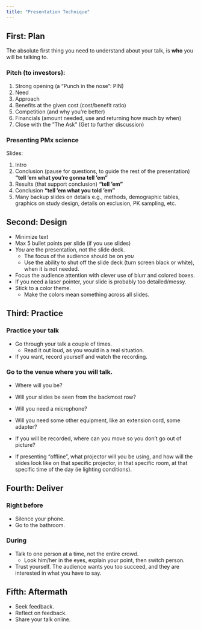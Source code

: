 ```yaml
---
title: "Presentation Technique"
---
```


:::{.callout-caution title="Under construction"}
:::

## First: Plan

The absolute first thing you need to understand about your talk, is **who** you will be talking to.

### Pitch (to investors):

1. Strong opening (a "Punch in the nose": PIN)
2. Need
3. Approach
4. Benefits at the given cost (cost/benefit ratio)
5. Competition (and why you’re better)
6. Financials (amount needed, use and returning how much by when)
7. Close with the ”The Ask” (Get to further discussion)

### Presenting PMx science

Slides:

1. Intro
2. Conclusion (pause for questions, to guide the rest of the presentation) **"tell ’em what you’re gonna tell ’em"**
3. Results (that support conclusion) **"tell ’em"**
4. Conclusion **"tell ’em what you told ’em"**
5. Many backup slides on details e.g., methods, demographic tables, graphics on study design, details on exclusion, PK sampling, etc.

## Second: Design

* Minimize text
* Max 5 bullet points per slide (if you use slides)
* *You* are the presentation, not the slide deck.
  * The focus of the audience should be on *you*
  * Use the ability to shut off the slide deck (turn screen black or white), when it is not needed.
* Focus the audience attention with clever use of blurr and colored boxes.
* If you need a laser pointer, your slide is probably too detailed/messy.
* Stick to a color theme.
  * Make the colors mean something across all slides.

## Third: Practice

### Practice your talk

* Go through your talk a couple of times.
  * Read it out loud, as you would in a real situation.
* If you want, record yourself and watch the recording.

### Go to the venue where you will talk.

* Where will you be?
* Will your slides be seen from the backmost row?
* Will you need a microphone?
* Will you need some other equipment, like an extension cord, some adapter?
* If you will be recorded, where can you move so you don't go out of picture?

* If presenting "offline", what projector will you be using, and how will the slides look like on that specific projector, in that specific room, at that specific time of the day (ie lighting conditions).

## Fourth: Deliver

### Right before

* Silence your phone.
* Go to the bathroom.

### During

* Talk to one person at a time, not the entire crowd.
  * Look him/her in the eyes, explain your point, then switch person.
* Trust yourself. The audience wants you too succeed, and they are interested in what you have to say.

## Fifth: Aftermath

* Seek feedback.
* Reflect on feedback.
* Share your talk online.
